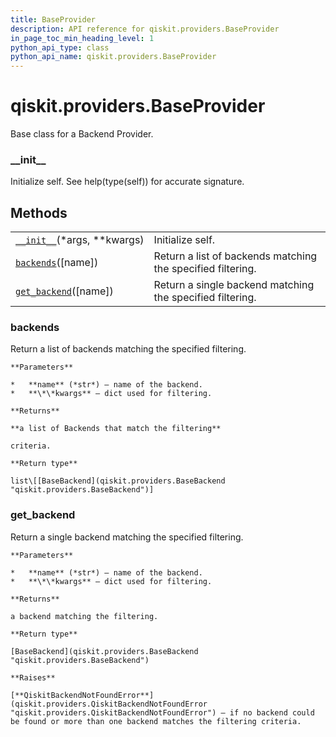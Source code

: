 ```yaml
---
title: BaseProvider
description: API reference for qiskit.providers.BaseProvider
in_page_toc_min_heading_level: 1
python_api_type: class
python_api_name: qiskit.providers.BaseProvider
---
```


# qiskit.providers.BaseProvider

<Class id="qiskit.providers.BaseProvider" isDedicatedPage={true} github="https://github.com/qiskit/qiskit/tree/stable/0.17/qiskit/providers/baseprovider.py" signature="BaseProvider(*args, **kwargs)">
  Base class for a Backend Provider.

  ### \_\_init\_\_

  <Function id="qiskit.providers.BaseProvider.__init__" signature="__init__(*args, **kwargs)">
    Initialize self. See help(type(self)) for accurate signature.
  </Function>

  ## Methods

  |                                                                                                                    |                                                             |
  | ------------------------------------------------------------------------------------------------------------------ | ----------------------------------------------------------- |
  | [`__init__`](#qiskit.providers.BaseProvider.__init__ "qiskit.providers.BaseProvider.__init__")(\*args, \*\*kwargs) | Initialize self.                                            |
  | [`backends`](#qiskit.providers.BaseProvider.backends "qiskit.providers.BaseProvider.backends")(\[name])            | Return a list of backends matching the specified filtering. |
  | [`get_backend`](#qiskit.providers.BaseProvider.get_backend "qiskit.providers.BaseProvider.get_backend")(\[name])   | Return a single backend matching the specified filtering.   |

  ### backends

  <Function id="qiskit.providers.BaseProvider.backends" signature="abstract backends(name=None, **kwargs)">
    Return a list of backends matching the specified filtering.

    **Parameters**

    *   **name** (*str*) – name of the backend.
    *   **\*\*kwargs** – dict used for filtering.

    **Returns**

    **a list of Backends that match the filtering**

    criteria.

    **Return type**

    list\[[BaseBackend](qiskit.providers.BaseBackend "qiskit.providers.BaseBackend")]
  </Function>

  ### get\_backend

  <Function id="qiskit.providers.BaseProvider.get_backend" signature="get_backend(name=None, **kwargs)">
    Return a single backend matching the specified filtering.

    **Parameters**

    *   **name** (*str*) – name of the backend.
    *   **\*\*kwargs** – dict used for filtering.

    **Returns**

    a backend matching the filtering.

    **Return type**

    [BaseBackend](qiskit.providers.BaseBackend "qiskit.providers.BaseBackend")

    **Raises**

    [**QiskitBackendNotFoundError**](qiskit.providers.QiskitBackendNotFoundError "qiskit.providers.QiskitBackendNotFoundError") – if no backend could be found or more than one backend matches the filtering criteria.
  </Function>
</Class>

